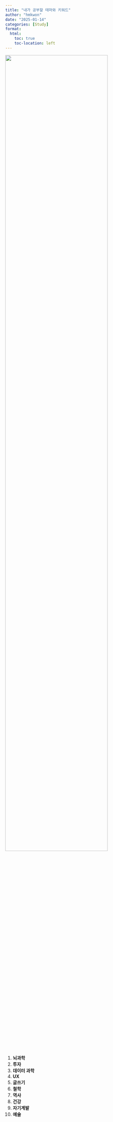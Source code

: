 ```yaml
---
title: "내가 공부할 테마와 키워드"
author: "hmkwon"
date: "2025-01-14"
categories: [Study]
format:
  html:
    toc: true
    toc-location: left
---
```


![](images/Untitled%20diagram-2025-03-14-173553.png){fig-alt="공부주제 마인드맵" width="80%"}

1.  **뇌과학**
2.  **투자**
3.  **데이터 과학**
4.  **UX**
5.  **글쓰기**
6.  **철학**
7.  **역사**
8.  **건강**
9.  **자기계발**
10. **예술**